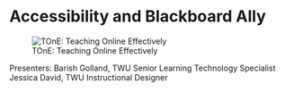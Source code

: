 # Accessibility and Blackboard Ally

![TOnE: Teaching Online Effectively](assets/tone.png)

Presenters:
Barish Golland, TWU Senior Learning Technology Specialist 
Jessica David, TWU Instructional Designer